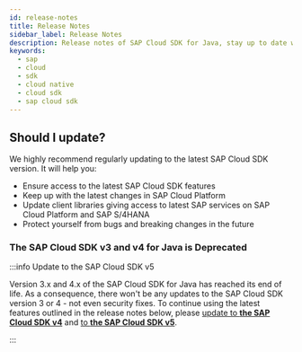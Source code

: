 ```yaml
---
id: release-notes
title: Release Notes
sidebar_label: Release Notes
description: Release notes of SAP Cloud SDK for Java, stay up to date with the recent features, fixes, dependency updates and recommendedations.
keywords:
  - sap
  - cloud
  - sdk
  - cloud native
  - cloud sdk
  - sap cloud sdk
---
```



<!-- vale off -->


<div className="logo logo-java"> </div>

<MvnBadge />

## Should I update?

We highly recommend regularly updating to the latest SAP Cloud SDK version.
It will help you:

- Ensure access to the latest SAP Cloud SDK features
- Keep up with the latest changes in SAP Cloud Platform
- Update client libraries giving access to latest SAP services on SAP Cloud Platform and SAP S/4HANA
- Protect yourself from bugs and breaking changes in the future

### The SAP Cloud SDK v3 and v4 for Java is Deprecated

:::info Update to the SAP Cloud SDK v5

Version 3.x and 4.x of the SAP Cloud SDK for Java has reached its end of life.
As a consequence, there won't be any updates to the SAP Cloud SDK version 3 or 4 - not even security fixes.
To continue using the latest features outlined in the release notes below, please [update to **the SAP Cloud SDK v4**](/docs/java/v4/guides/4.0-upgrade) and [to **the SAP Cloud SDK v5**](/docs/java/guides/5.0-upgrade-steps).

:::

<!-- Copy and fill
## 4.xx.x - January 1, 2022

### Known issues

### Compatibility Notes

### New Functionality

### Improvements

### Fixed Issues
-->

<ReleaseNotes15To29 />

<ReleaseNotes0To14 />
